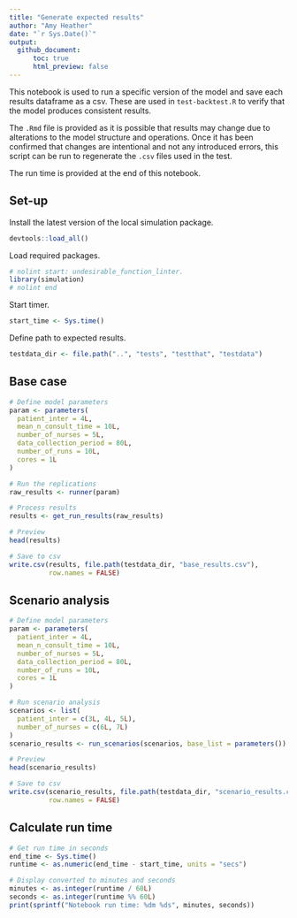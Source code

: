 ```yaml
---
title: "Generate expected results"
author: "Amy Heather"
date: "`r Sys.Date()`"
output:
  github_document:
      toc: true
      html_preview: false
---
```


This notebook is used to run a specific version of the model and save each results dataframe as a csv. These are used in `test-backtest.R` to verify that the model produces consistent results.

The `.Rmd` file is provided as it is possible that results may change due to alterations to the model structure and operations. Once it has been confirmed that changes are intentional and not any introduced errors, this script can be run to regenerate the `.csv` files used in the test.

The run time is provided at the end of this notebook.

## Set-up

Install the latest version of the local simulation package.

```r
devtools::load_all()
```

Load required packages.

```r
# nolint start: undesirable_function_linter.
library(simulation)
# nolint end
```

Start timer.

```r
start_time <- Sys.time()
```

Define path to expected results.

```r
testdata_dir <- file.path("..", "tests", "testthat", "testdata")
```

## Base case

```r
# Define model parameters
param <- parameters(
  patient_inter = 4L,
  mean_n_consult_time = 10L,
  number_of_nurses = 5L,
  data_collection_period = 80L,
  number_of_runs = 10L,
  cores = 1L
)

# Run the replications
raw_results <- runner(param)

# Process results
results <- get_run_results(raw_results)

# Preview
head(results)

# Save to csv
write.csv(results, file.path(testdata_dir, "base_results.csv"),
          row.names = FALSE)
```

## Scenario analysis

```r
# Define model parameters
param <- parameters(
  patient_inter = 4L,
  mean_n_consult_time = 10L,
  number_of_nurses = 5L,
  data_collection_period = 80L,
  number_of_runs = 10L,
  cores = 1L
)

# Run scenario analysis
scenarios <- list(
  patient_inter = c(3L, 4L, 5L),
  number_of_nurses = c(6L, 7L)
)
scenario_results <- run_scenarios(scenarios, base_list = parameters())

# Preview
head(scenario_results)

# Save to csv
write.csv(scenario_results, file.path(testdata_dir, "scenario_results.csv"),
          row.names = FALSE)
```

## Calculate run time

```r
# Get run time in seconds
end_time <- Sys.time()
runtime <- as.numeric(end_time - start_time, units = "secs")

# Display converted to minutes and seconds
minutes <- as.integer(runtime / 60L)
seconds <- as.integer(runtime %% 60L)
print(sprintf("Notebook run time: %dm %ds", minutes, seconds))
```
